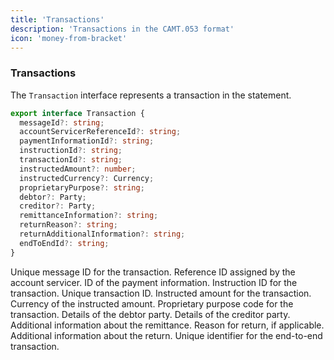 ```yaml
---
title: 'Transactions'
description: 'Transactions in the CAMT.053 format'
icon: 'money-from-bracket'
---
```


### Transactions

The `Transaction` interface represents a transaction in the statement.

```typescript
export interface Transaction {
  messageId?: string;
  accountServicerReferenceId?: string;
  paymentInformationId?: string;
  instructionId?: string;
  transactionId?: string;
  instructedAmount?: number;
  instructedCurrency?: Currency;
  proprietaryPurpose?: string;
  debtor?: Party;
  creditor?: Party;
  remittanceInformation?: string;
  returnReason?: string;
  returnAdditionalInformation?: string;
  endToEndId?: string;
}
```


<ParamField body="messageId" type="string" optional>
  Unique message ID for the transaction.
</ParamField>

<ParamField body="accountServicerReferenceId" type="string" optional>
  Reference ID assigned by the account servicer.
</ParamField>

<ParamField body="paymentInformationId" type="string" optional>
  ID of the payment information.
</ParamField>

<ParamField body="instructionId" type="string" optional>
  Instruction ID for the transaction.
</ParamField>

<ParamField body="transactionId" type="string" optional>
  Unique transaction ID.
</ParamField>

<ParamField body="instructedAmount" type="number" optional>
  Instructed amount for the transaction.
</ParamField>

<ParamField body="instructedCurrency" type="Currency" optional>
  Currency of the instructed amount.
</ParamField>

<ParamField body="proprietaryPurpose" type="string" optional>
  Proprietary purpose code for the transaction.
</ParamField>

<ParamField body="debtor" type="Party" optional>
  Details of the debtor party.
</ParamField>

<ParamField body="creditor" type="Party" optional>
  Details of the creditor party.
</ParamField>

<ParamField body="remittanceInformation" type="string" optional>
  Additional information about the remittance.
</ParamField>

<ParamField body="returnReason" type="string" optional>
  Reason for return, if applicable.
</ParamField>

<ParamField body="returnAdditionalInformation" type="string" optional>
  Additional information about the return.
</ParamField>

<ParamField body="endToEndId" type="string" optional>
  Unique identifier for the end-to-end transaction.
</ParamField>